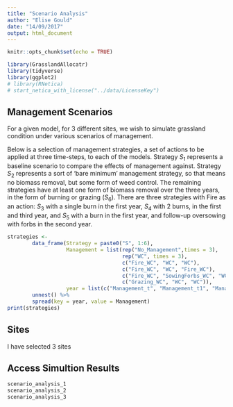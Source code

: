 ```yaml
---
title: "Scenario Analysis"
author: "Elise Gould"
date: "14/09/2017"
output: html_document
---
```


```r
knitr::opts_chunk$set(echo = TRUE)
```

```r
library(GrasslandAllocatr)
library(tidyverse)
library(ggplot2)
# library(RNetica)
# start_netica_with_license("../data/LicenseKey")
```

## Management Scenarios

For a given model, for 3 different sites, we wish to simulate grassland condition under various scenarios of management.

Below is a selection of management strategies, a set of actions to be applied at three time-steps, to each of the models.
Strategy $S_1$ represents a baseline scenario to compare the effects of management against. Strategy $S_2$ represents a sort of 'bare minimum' management strategy, so that means no biomass removal, but some form of weed control. The remaining strategies have at least one form of biomass removal over the three years, in the form of burning or grazing ($S_6$). There are three strategies with Fire as an action: $S_3$ with a single burn in the first year, $S_4$ with 2 burns, in the first and third year, and $S_5$ with a burn in the first year, and follow-up oversowing with forbs in the second year.

```r
strategies <- 
        data_frame(Strategy = paste0("S", 1:6), 
                   Management = list(rep("No_Management",times = 3), 
                                     rep("WC", times = 3),
                                     c("Fire_WC", "WC", "WC"), 
                                     c("Fire_WC", "WC", "Fire_WC"), 
                                     c("Fire_WC", "SowingForbs_WC", "WC"), 
                                     c("Grazing_WC", "WC", "WC")), 
                   year = list(c("Management_t", "Management_t1", "Management_t2"))) %>% 
        unnest() %>% 
        spread(key = year, value = Management)
print(strategies)
```

## Sites

I have selected 3 sites 

## Access Simultion Results

```r
scenario_analysis_1
scenario_analysis_2
scenario_analysis_3
```





